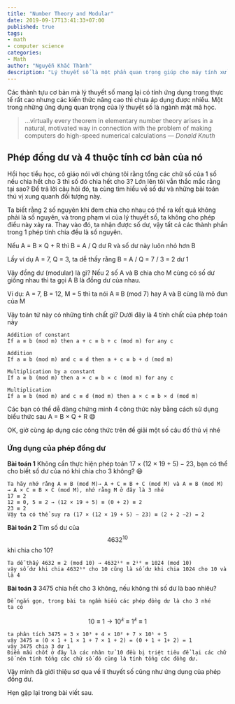```yaml
---
title: "Number Theory and Modular"
date: 2019-09-17T13:41:33+07:00
published: true
tags:
- math
- computer science
categories:
- Math
author: "Nguyễn Khắc Thành"
description: "Lý thuyết số là một phần quan trọng giúp cho máy tính xử lí công việc nhanh hơn, tiết kiệm tài nguyên hơn. Lý thuyết số cũng là 1 phần của toán học thuần tuý. Đối tượng lý thuyết số nghiên cứu là các số nguyên đi kèm theo nó là các phép toán cũng như tính chất của chúng."
---
```


Các thành tựu cơ bản mà lý thuyết số mang lại có tính ứng dụng trong thực tế rất cao nhưng các kiến thức nâng cao thì chưa áp dụng được nhiều. Một trong những ứng dụng quan trọng của lý thuyết số là ngành mật mã học.

> …virtually every theorem in elementary number theory arises in a natural, motivated way in connection with the problem of making computers do high-speed numerical calculations
> — <cite>Donald Knuth</cite>

## Phép đồng dư và 4 thuộc tính cơ bản của nó

Hồi học tiểu học, cô giáo nói với chúng tôi rằng tổng các chữ số của 1 số nếu chia hết cho 3 thì số đó chia hết cho 3? Lớn lên tôi vẫn thắc mắc rằng tại sao? Để trả lời câu hỏi đó, ta cùng tìm hiểu về số dư và những bài toán thú vị xung quanh đối tượng này.

Ta biết rằng 2 số nguyên khi đem chia cho nhau có thể ra kết quả không phải là số nguyên, và trong phạm vi của lý thuyết số, ta không cho phép điều này xảy ra. Thay vào đó, ta nhận được số dư, vậy tất cả các thành phần trong 1 phép tính chia đều là số nguyên.

Nếu A = B × Q + R thì B = A / Q dư R và số dư này luôn nhỏ hơn B

Lấy ví dụ A = 7, Q = 3, ta dễ thấy rằng B = A / Q = 7 / 3 = 2 dư 1

Vậy đồng dư (modular) là gì?
Nếu 2 số A và B chia cho M cùng có số dư giống nhau thì ta gọi A B là đồng dư của nhau.

Ví dụ: A = 7, B = 12, M = 5 thì ta nói A ≡ B (mod 7) hay A và B cùng là mô đun của M

Vậy toán tử này có những tính chất gì?
Dưới đây là 4 tính chất của phép toán này

```
Addition of constant
If a ≡ b (mod m) then a + c ≡ b + c (mod m) for any c
```

```
Addition
If a ≡ b (mod m) and c ≡ d then a + c ≡ b + d (mod m)
```

```
Multiplication by a constant
If a ≡ b (mod m) then a × c ≡ b × c (mod m) for any c
```

```
Multiplication
If a ≡ b (mod m) and c ≡ d (mod m) then a × c ≡ b × d (mod m)
```

Các bạn có thể dễ dàng chứng minh 4 công thức này bằng cách sử dụng biểu thức sau A = B × Q + R :smile:

OK, giờ cùng áp dụng các công thức trên để giải một số câu đố thú vị nhé

### Ứng dụng của phép đồng dư

__Bài toán 1__
Không cần thực hiện phép toán 17 × (12 × 19 + 5) − 23, bạn có thể cho biết số dư của nó khi chia cho 3 không? :smile:

```
Ta hãy nhớ rằng A ≡ B (mod M)→ A + C ≡ B + C (mod M) và A ≡ B (mod M) → A × C ≡ B × C (mod M), nhớ rằng M ở đây là 3 nhé
17 ≡ 2
12 ≡ 0, 5 ≡ 2 → (12 × 19 + 5) ≡ (0 + 2) ≡ 2
23 ≡ 2
Vậy ta có thể suy ra (17 × (12 × 19 + 5) − 23) ≡ (2 + 2 −2) = 2
```


__Bài toán 2__
Tìm số dư của $$ 4632^{10} $$ khi chia cho 10?

```
Ta dễ thấy 4632 ≡ 2 (mod 10) → 4632¹⁰ ≡ 2¹⁰ ≡ 1024 (mod 10)
vậy số dư khi chia 4632¹⁰ cho 10 cũng là số dư khi chia 1024 cho 10 và là 4
```


__Bài toán 3__
3475 chia hết cho 3 không, nếu không thì số dư là bao nhiêu?

```
Để ngắn gọn, trong bài ta ngầm hiểu các phép đồng dư là cho 3 nhé
ta có
```
$$10 ≡ 1 → 10^𝑘 ≡ 1^𝑘 ≡ 1$$
```
ta phân tích 3475 = 3 × 10³ + 4 × 10² + 7 × 10¹ + 5
vậy 3475 ≡ (0 × 1 + 1 × 1 + 7 × 1 + 2) = (0 + 1 + 1+ 2) = 1
vậy 3475 chia 3 dư 1
Điểm mấu chốt ở đây là các nhân tử 10 đều bị triệt tiêu để lại các chữ số nên tính tổng các chữ số đó cũng là tính tổng các đồng dư.
```

Vậy mình đã giới thiệu sơ qua về lí thuyết số cũng như ứng dụng của phép đồng dư.

Hẹn gặp lại trong bài viết sau.